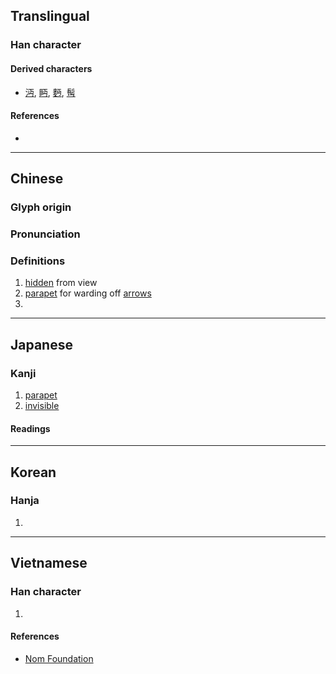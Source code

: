 {{also|丐}}
{{character info/new}}
==Translingual==

===Han character===
{{Han char|rn=1|rad=一|as=03|sn=4|four=10727|canj=MLVS|ids=⿱丅⿻𠃋𠃌(GTV),⿱丅⿻𠃊𠃌(HJK)}}

====Derived characters====
* [[沔]], [[眄]], [[麪]], [[髩]]

====References====
* {{Han ref|kx=0077.020|dkj=00021|dj=0154.020|hdz=10011.050|uh=4E0F|ud=19983|bh=C94D|bd=51533}}

----

==Chinese==
{{zh-forms}}

===Glyph origin===
{{Han etym}}

===Pronunciation===
{{zh-pron
|m=miǎn
|c=min5
|h=
|mn=bián
|w=
|mc=y
|oc=y
|ma=|ma2=
|cat=n,a,pn
}}

===Definitions===
{{zh-hanzi}}

# [[hidden]] from view
# [[parapet]] for warding off [[arrow]]s
# {{surname|lang=zh}}

----

==Japanese==

===Kanji===
{{ja-kanji|grade=uc|rs=一03}}

# [[parapet]]
# [[invisible]]

====Readings====
{{ja-readings
|goon=めん
|kanon=べん
|kun=み-えぬ
}}

----

==Korean==

===Hanja===
{{ko-hanja|hangeul=[[면]]|rv=myeon|mr=myŏn}}

# {{defn|lang=ko|sort=一03}}

----

==Vietnamese==

===Han character===
{{vi-hantu|[[miện]]|rs=一03}}

# {{defn|lang=vi|sort=一03}}

====References====
* [http://nomfoundation.org/common/nom_details.php?codepoint=4e0f Nom Foundation]